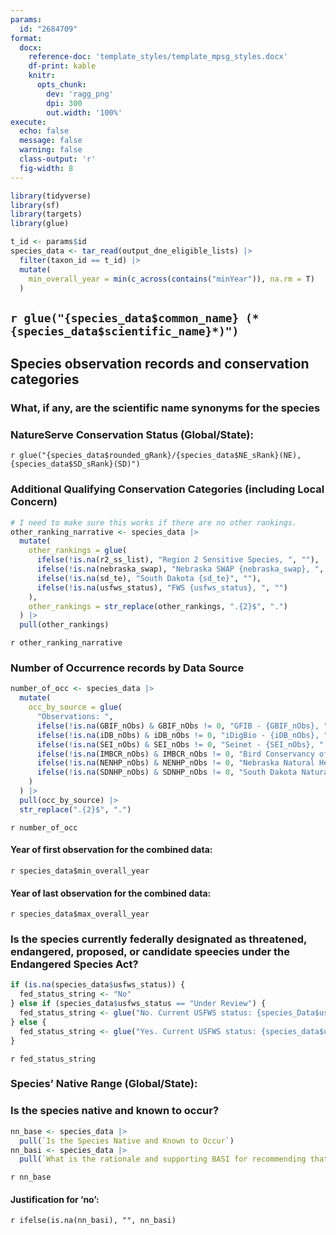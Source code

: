 ```yaml
---
params: 
  id: "2684709"
format:
  docx:
    reference-doc: 'template_styles/template_mpsg_styles.docx'
    df-print: kable
    knitr:
      opts_chunk:
        dev: 'ragg_png'
        dpi: 300
        out.width: '100%'
execute:
  echo: false
  message: false
  warning: false
  class-output: 'r'
  fig-width: 8
---
```


```r
library(tidyverse)
library(sf)
library(targets)
library(glue)

t_id <- params$id
species_data <- tar_read(output_dne_eligible_lists) |>
  filter(taxon_id == t_id) |>
  mutate(
    min_overall_year = min(c_across(contains("minYear")), na.rm = T)
  )
```
:::{custom-style="Body Text"}
# `r glue("{species_data$common_name} (*{species_data$scientific_name}*)")`

## Species observation records and conservation categories

### What, if any, are the scientific name synonyms for the species

### NatureServe Conservation Status (Global/State):

`r glue("{species_data$rounded_gRank}/{species_data$NE_sRank}(NE), {species_data$SD_sRank}(SD)")`

### Additional Qualifying Conservation Categories (including Local Concern)

```r
# I need to make sure this works if there are no other rankings.
other_ranking_narrative <- species_data |>
  mutate(
    other_rankings = glue(
      ifelse(!is.na(r2_ss_list), "Region 2 Sensitive Species, ", ""),
      ifelse(!is.na(nebraska_swap), "Nebraska SWAP {nebraska_swap}, ", ""),
      ifelse(!is.na(sd_te), "South Dakota {sd_te}", ""),
      ifelse(!is.na(usfws_status), "FWS {usfws_status}, ", "")
    ),
    other_rankings = str_replace(other_rankings, ".{2}$", ".")
  ) |>
  pull(other_rankings)
```

`r other_ranking_narrative`

### Number of Occurrence records by Data Source

```r
number_of_occ <- species_data |>
  mutate(
    occ_by_source = glue(
      "Observations: ",
      ifelse(!is.na(GBIF_nObs) & GBIF_nObs != 0, "GFIB - {GBIF_nObs}, ", ""),
      ifelse(!is.na(iDB_nObs) & iDB_nObs != 0, "iDigBio - {iDB_nObs}, ", ""),
      ifelse(!is.na(SEI_nObs) & SEI_nObs != 0, "Seinet - {SEI_nObs}, ", ""),
      ifelse(!is.na(IMBCR_nObs) & IMBCR_nObs != 0, "Bird Conservancy of the Rockies - {IMBCR_nObs}, ", ""),
      ifelse(!is.na(NENHP_nObs) & NENHP_nObs != 0, "Nebraska Natural Heritage - {NENHP_nObs}, ", ""),
      ifelse(!is.na(SDNHP_nObs) & SDNHP_nObs != 0, "South Dakota Natural Heritage - {SDNHP_nObs}, ", "")
    )
  ) |>
  pull(occ_by_source) |>
  str_replace(".{2}$", ".")
```
`r number_of_occ`

#### Year of first observation for the combined data: 

`r species_data$min_overall_year`

#### Year of last observation for the combined data: 

`r species_data$max_overall_year`

### Is the species currently federally designated as threatened, endangered, proposed, or candidate speecies under the Endangered Species Act?

```r
if (is.na(species_data$usfws_status)) {
  fed_status_string <- "No"
} else if (species_data$usfws_status == "Under Review") {
  fed_status_string <- glue("No. Current USFWS status: {species_Data$usfws_status}.")
} else {
  fed_status_string <- glue("Yes. Current USFWS status: {species_data$usfws_status}.")
}
```

`r fed_status_string`

### Species' Native Range (Global/State):

### Is the species native and known to occur?

```r
nn_base <- species_data |>
  pull(`Is the Species Native and Known to Occur`)
nn_basi <- species_data |>
  pull(`What is the rationale and supporting BASI for recommending that an observation does not meet the requirements of native to, and known to occur in the plan area?`)
```



`r nn_base`

#### Justification for ‘no’:

`r ifelse(is.na(nn_basi), "", nn_basi)`

:::



